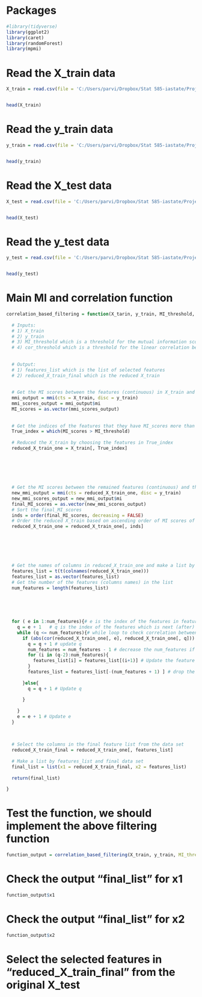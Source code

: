 





# Packages
```r
#library(tidyverse)
library(ggplot2)
library(caret)
library(randomForest)
library(mpmi)
```




# Read the X_train data
```r
X_train = read.csv(file = 'C:/Users/parvi/Dropbox/Stat 585-iastate/Project/MI_correlation-based-filtering-algorithm/X_train_data_stat585.csv', header = FALSE)


head(X_train)
```



# Read the y_train data
```r
y_train = read.csv(file = 'C:/Users/parvi/Dropbox/Stat 585-iastate/Project/MI_correlation-based-filtering-algorithm/y_train_data_stat585.csv', header = FALSE)


head(y_train)
```





# Read the X_test data
```r
X_test = read.csv(file = 'C:/Users/parvi/Dropbox/Stat 585-iastate/Project/MI_correlation-based-filtering-algorithm/X_test_data_stat585.csv', header = FALSE)


head(X_test)
```



# Read the y_test data
```r
y_test = read.csv(file = 'C:/Users/parvi/Dropbox/Stat 585-iastate/Project/MI_correlation-based-filtering-algorithm/y_test_data_stat585.csv', header = FALSE)


head(y_test)
```






# Main MI and correlation function
```r
correlation_based_filtering = function(X_tarin, y_train, MI_threshold, cor_threshold){
  
  # Inputs: 
  # 1) X_train
  # 2) y_train
  # 3) MI_threshold which is a threshold for the mutual information score between the features (X_train) and the response variable (y_train)
  # 4) cor_threshold which is a threshold for the linear correlation between the features (X_train)
  
  
  # Output: 
  # 1) features_list which is the list of selected features
  # 2) reduced_X_train_final which is the reduced X_train 
  
  
  # Get the MI scores between the features (continuous) in X_train and y_train (discrete)
  mmi_output = mmi(cts = X_train, disc = y_train)
  mmi_scores_output = mmi_output$mi
  MI_scores = as.vector(mmi_scores_output)
  
  
  # Get the indices of the features that they have MI_scores more than the MI_threshold
  True_index = which(MI_scores > MI_threshold)
  
  # Reduced the X_train by choosing the features in True_index
  reduced_X_train_one = X_train[, True_index]
  
  
  
  
  
  
  # Get the MI scores between the remained features (continuous) and the y_train (discrete)
  new_mmi_output = mmi(cts = reduced_X_train_one, disc = y_train)
  new_mmi_scores_output = new_mmi_output$mi
  final_MI_scores = as.vector(new_mmi_scores_output)
  # Sort the final_MI_scores
  inds = order(final_MI_scores, decreasing = FALSE)
  # Order the reduced X_train based on ascending order of MI scores of features with y_train
  reduced_X_train_one = reduced_X_train_one[, inds]
  
  
  
  
  
  
  # Get the names of columns in reduced_X_train_one and make a list by them
  features_list = t(t(colnames(reduced_X_train_one)))
  features_list = as.vector(features_list)
  # Get the number of the features (columns names) in the list
  num_features = length(features_list)
  
  
  
  
  
  for ( e in 1:num_features){# e is the index of the features in feature list starting from first feature
    q = e + 1   # q is the index of the features which is next (after) to the feature with index e
    while (q <= num_features){# while loop to check correlation between the pairs
      if (abs(cor(reduced_X_train_one[, e], reduced_X_train_one[, q])) > cor_threshold){
        q = q + 1 # update q
        num_features = num_features - 1 # decrease the num_features if the threshold is passed
        for (i in (q-2):num_features){
          features_list[i] = features_list[(i+1)] # Update the feature list
        }
        features_list = features_list[-(num_features + 1) ] # drop the last element in the feature list
        
      }else{
        q = q + 1 # Update q
        
      }
      
    }
    e = e + 1 # Update e
  }
  
  
  
  # Select the columns in the final feature list from the data set
  reduced_X_train_final = reduced_X_train_one[, features_list] 
  
  # Make a list by features_list and final data set
  final_list = list(x1 = reduced_X_train_final, x2 = features_list)
  
  return(final_list)
  
}
```



# Test the function, we should implement the above filtering function
```r
function_output = correlation_based_filtering(X_train, y_train, MI_threshold = 0.01, cor_threshold = 0.95)
```




# Check the output "final_list" for x1
```r
function_output$x1
```



# Check the output "final_list" for x2
```r
function_output$x2
```


# Select the selected features in "reduced_X_train_final" from the original X_test







